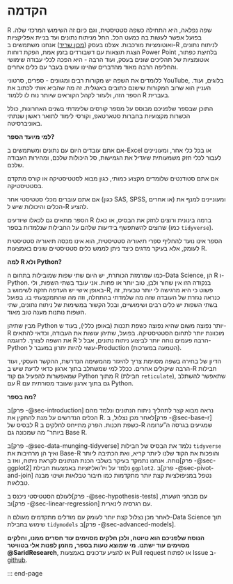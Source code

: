# הקדמה {.unnumbered}

R שפה נפלאה, היא התחילה כשפה סטטיסטית, וגם כיום זה השימוש המרכזי שלה. בפועל אפשר לעשות בה כמעט הכל. החל מניתוח נתונים ועד בניית אפליקציות ואוטומציות מורכבות. אצלנו בעסק ([מכון שריד](https://www.sarid-ins.co.il)) אנחנו משתמשים ב-R לניתוח נתונים, הצגת תוצאות עם דשבורדים בזמן אמת, הפקת דוחות Power Point בלחיצת כפתור, אוטומציות של תהליכים שונים בעסק, ועוד הרבה - היא הפכה לכלי עבודה שימושי והחליפה הרבה מאוד מהדברים שהיינו עושים בעבר עם כלים אחרים.

ללומדים את השפה יש מקורות רבים ומגוונים - ספרים, סרטוני YouTube, בלוגים, ועוד. העניין הוא שרוב המקורות שישנם כתובים באנגלית. זה מה שהביא אותי לכתוב את הספר הזה, ולעזור לקהל הקוראים שיותר נוח לו ללמוד R בעברית.

התוכן שבספר שלפניכם מבוסס על מספר קורסים שלימדתי בשנים האחרונות, כולל הכשרות מקצועיות בחברות סטארטאפ, וקורסי לימוד לתואר ראשון שנתתי באוניברסיטה.

**למי מיועד הספר?**

אם אתם עובדים היום עם נתונים ומשתמשים ב-Excel או בכל כלי אחר, ומעוניינים לעבור לכלי חזק משמעותית שיגדיל את הגמישות, סל היכולות שלכם, ומהירות העבודה שלכם.

אם אתם סטודנטים שלומדים מקצוע כמותי, כגון מבוא לסטטיסטיקה או קורס מתקדם בסטטיסטיקה.

אם אתם עוברים מכלי סטטיסטי אחר (כגון SAS, SPSS, או אחרים) ומעוניינים למנף את הכלים והיכולות שיש ל-R להציע.

הספר מתאים גם לכאלו שיודעים R ברמה בינונית ורוצים לחזק את הבסיס, או כאלו שרוצים להשתפשף בידיעות שלהם על החבילות שנלמדות בספר (כמו `tidyverse`).

הספר אינו נועד להחליף ספרי תיאוריה סטטיסטית, הוא אינו מכסה תיאוריה סטטיסטית לעומק, אלא בעיקר מדגים כיצד ניתן לממש כלים סטטיסטיים שונים באמצעות R.

**למה R ולא Python?**

כמו שמרמזת הכותרת, יש היום שתי שפות שמובילות בתחום ה-Data Science, הן R ו-Python. בנקודה הזו אין שחור ולבן, טוב יותר או פחות. אני עובד בשתי השפות, ולי באופן אישי יש העדפה חזקה לשימוש ב-R, פשוט כי היא מרגישה לי יותר טבעית, זה כנראה נגזרת של העובדה שזה מה שלמדתי בהתחלה, וזה מה שהתמקצעתי בו. בפועל בשתי השפות יש כלים רבים ושימושיים, ובכל הקשור במשימות של ניתוח נתונים, שתי השפות נותנות מענה טוב מאוד.

מבין שתיהן Python יותר נפוצה משום שהיא נפוצה כשפת תכנות (באופן כללי), בעוד ש-R מוכוונת יותר לתחום הסטטיסטיקה. בפועל, שתיהן עושות את העבודה, וכדאי להתאים את השפה לצורך. לדוגמה R הרבה פעמים נוחה יותר לביצוע ניתוח נתונים, אבל ל-Python עשוי להיות יתרון במעבר ל-Production (הטמעה במערכות).

הדיון של בחירה בשפה מסוימת צריך להיגזר מהמשימה הנדרשת, ההקשר העסקי, ועוד הרבה שיקולים אחרים. ככלל למי שמשתלב בתוך ארגון כדאי לדעת שיש ב-R חבילות שמאפשרות להפעיל גם קוד Python מתוך R (חבילת `reticulate`), שתאפשר להשתלב עם R גם בתוך ארגון שעובד מסורתית עם Python.

**מה בספר?**

ב[פרק -@sec-introduction] נראה מבוא קצר לתהליך ניתוח הנתונים ונלמד מהם הכלים הנדרשים על מנת להתקין את R. לאחר מכן נצלול, ב[פרק -@sec-base-r] לבסיס של R כשפת תכנות. הפרק מתייחס לחלקים ב-R שמגיעים בגרסה ה"ערומה ביותר" מה שמכונה גם Base R.

ב[פרק -@sec-data-munging-tidyverse] נלמד את הבסיס של חבילות `tidyverse` ואיך הן מרחיבות את Base-R והופכות את הקוד שלנו ליותר קריא, ואת הכתיבה ליותר נוחה. אנחנו נתמקד בעיקר בשלבי הכנת הנתונים לקראת ניתוח, ואז ב[פרק -@sec-ggplot2] נלמד על ויז'ואליזציות באמצעות חבילת `ggplot2`. ב[פרק -@sec-pivot-and-join] נטפל במניפולציות קצת יותר מתקדמות כמו חיבור טבלאות ושינוי מבנה טבלאות.

לעולם הסטטיסטי ניכנס ב[פרק -@sec-hypothesis-tests] עם מבחני השערה, וב[פרק -@sec-linear-regression] עם רגרסיה לינארית.

לאחר מכן נצלול קצת יותר לעומק עם מודלים מתקדמים מעולם ה-Data Science תוך שימוש בחבילת `tidymodels` ב[פרק -@sec-advanced-models].

**הנוסח שלפניכם הוא טיוטה, ולכן חלקים מסוימים עוד חסרים ממנו, וחלקים מסוימים עוד ישתנו. מי שמוצא טעות בספר, מוזמן לפנות אלי בטוויטר \@SaridResearch**, או להציע עדכונים באמצעות Pull request או לפתוח Issue ב-[github](https://www.github.com/adisarid/hebrewr).

::: end-page
